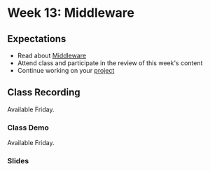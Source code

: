 # Week 13: Middleware

## Expectations

- Read about [Middleware](/week13/middleware)
- Attend class and participate in the review of this week's content
- Continue working on your [project](/week13/project)

## Class Recording

Available Friday.

### Class Demo

Available Friday.

### Slides


<Slideshow file="/week13/slides" />
